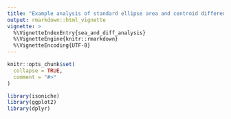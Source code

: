 ```yaml
---
title: "Example analysis of standard ellipse area and centroid differences"
output: rmarkdown::html_vignette
vignette: >
  %\VignetteIndexEntry{sea_and_diff_analysis}
  %\VignetteEngine{knitr::rmarkdown}
  %\VignetteEncoding{UTF-8}
---
```


```r
knitr::opts_chunk$set(
  collapse = TRUE,
  comment = "#>"
)
```

```r
library(isoniche)
library(ggplot2)
library(dplyr)
```



